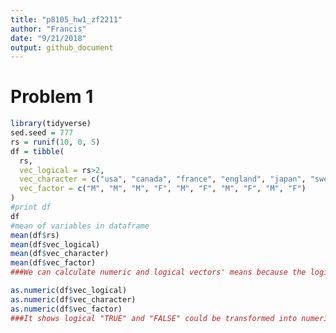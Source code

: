 ```yaml
---
title: "p8105_hw1_zf2211"
author: "Francis"
date: "9/21/2018"
output: github_document
---
```


# Problem 1

```r
library(tidyverse)
sed.seed = 777
rs = runif(10, 0, 5)
df = tibble(
  rs,
  vec_logical = rs>2,
  vec_character = c("usa", "canada", "france", "england", "japan", "sweden", "korea", "germany", "italy", "austria"),
  vec_factor = c("M", "M", "M", "F", "M", "F", "M", "F", "M", "F")
)
#print df
df
#mean of variables in dataframe
mean(df$rs)
mean(df$vec_logical)
mean(df$vec_character)
mean(df$vec_factor)
###We can calculate numeric and logical vectors' means because the logical vector "FALSE" and "TRUE" was transformed into numeric 0 and 1. Since character and factor cannot be transformed, their means could not be calculated.

```

```r
as.numeric(df$vec_logical)
as.numeric(df$vec_character)
as.numeric(df$vec_factor)
###It shows logical "TRUE" and "FALSE" could be transformed into numeric 1 and 0, while character and factor variables could not be transformed.
```

